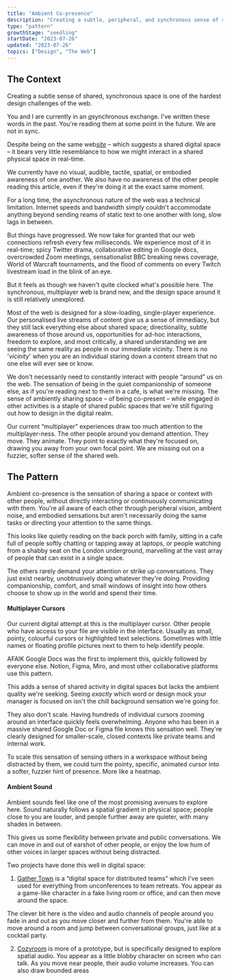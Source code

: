 ```yaml
---
title: "Ambient Co-presence"
description: "Creating a subtle, peripheral, and synchronous sense of shared space and context on the web"
type: "pattern"
growthStage: "seedling"
startDate: "2023-07-26"
updated: "2023-07-26"
topics: ["Design", "The Web"]
---
```


<h2 className="micro">The Context</h2>

Creating a subtle sense of shared, synchronous space is one of the hardest design challenges of the web.

You and I are currently in an <u><i>a</i></u>synchronous exchange. I've written these words in the past. You're reading them at some point in the future. We are not in sync.

Despite being on the same web<u><i>site</i></u> – which suggests a shared digital space – it bears very little resemblance to how we might interact in a shared physical space in real-time.

We currently have no visual, audible, tactile, spatial, or embodied awareness of one another. We also have no awareness of the other people reading this article, even if they're doing it at the exact same moment.

For a long time, the asynchronous nature of the web was a technical limitation. Internet speeds and bandwidth simply couldn't accommodate anything beyond sending reams of static text to one another with long, slow lags in between.

But things have progressed. We now take for granted that our web connections refresh every few milliseconds. We experience most of it in real-time; spicy Twitter drama, collaborative editing in Google docs, overcrowded Zoom meetings, sensationalist BBC breaking news coverage, World of Warcraft tournaments, and the flood of comments on every Twitch livestream load in the blink of an eye.

But it feels as though we haven't quite clocked what's possible here. The synchronous, multiplayer web is brand new, and the design space around it is still relatively unexplored.

Most of the web is designed for a slow-loading, single-player experience. Our personalised live streams of content give us a sense of immediacy, but they still lack everything else about shared space; directionality, subtle awareness of those around us, opportunities for ad-hoc interactions, freedom to explore, and most critically, a shared understanding we are seeing the same reality as people in our immediate vicinity. There is no '_vicinity_' when you are an individual staring down a content stream that no one else will ever see or know. 

We don't necessarily need to constantly interact with people “around” us on the web. The sensation of being in the quiet companionship of someone else, as if you're reading next to them in a cafe, is what we're missing. The sense of ambiently sharing space – of being co-present – while engaged in other activities is a staple of shared public spaces that we're still figuring out how to design in the digital realm.

Our current “multiplayer” experiences draw too much attention to the multiplayer-ness. The other people around you demand attention. They move. They animate. They point to exactly what they're focused on, drawing you away from your own focal point. We are missing out on a fuzzier, softer sense of the shared web.

<Spacer size="small"/>

<h2 className="micro">The Pattern</h2>

Ambient co-presence is the sensation of sharing a space or context with other people, without directly interacting or continuously communicating with them. You're all aware of each other through peripheral vision, ambient noise, and embodied sensations but aren't necessarily doing the same tasks or directing your attention to the same things.

This looks like quietly reading on the back porch with family, sitting in a cafe full of people softly chatting or tapping away at laptops, or people watching from a shabby seat on the London underground, marvelling at the vast array of people that can exist in a single space.

The others rarely demand your attention or strike up conversations. They just exist nearby, unobtrusively doing whatever they're doing. Providing companionship, comfort, and small windows of insight into how others choose to show up in the world and spend their time.

#### Multiplayer Cursors

Our current digital attempt at this is the multiplayer cursor. Other people who have access to your file are visible in the interface. Usually as small, pointy, colourful cursors or highlighted text selections. Sometimes with little names or floating profile pictures next to them to help identify people.

AFAIK Google Docs was the first to implement this, quickly followed by everyone else. Notion, Figma, Miro, and most other collaborative platforms use this pattern.

<BasicImage src="" alt="Multiplayer cursors in Google Docs" />

<BasicImage src="" alt="Multiplayer cursors in Notion" />

<BasicImage src="" alt="Multiplayer cursors in Figma" />

This adds a sense of shared activity in digital spaces but lacks the ambient quality we're seeking. Seeing _exactly_ which word or design mock your manager is focused on isn't the chill background sensation we're going for.

They also don't scale. Having hundreds of individual cursors zooming around an interface quickly feels overwhelming. Anyone who has been in a massive shared Google Doc or Figma file knows this sensation well. They're clearly designed for smaller-scale, closed contexts like private teams and internal work. 

To scale this sensation of sensing others in a workspace without being distracted by them, we could turn the pointy, specific, animated cursor into a softer, fuzzier hint of presence. More like a heatmap.

#### Ambient Sound

Ambient sounds feel like one of the most promising avenues to explore here. Sound naturally follows a spatial gradient in physical space; people close to you are louder, and people further away are quieter, with many shades in between.

This gives us some flexibility between private and public conversations. We can move in and out of earshot of other people, or enjoy the low hum of other voices in larger spaces without being distracted.

Two projects have done this well in digital space:

1. [Gather Town](https://www.gather.town/) is a “digital space for distributed teams” which I've seen used for everything from unconferences to team retreats. You appear as a game-like character in a fake living room or office, and can then move around the space.

<BasicImage src="" alt="Gather town spatial audio and video" />

The clever bit here is the video and audio channels of people around you fade in and out as you move closer and further from them. You're able to move around a room and jump between conversational groups, just like at a cocktail party.

2. [Cozyroom](https://cozyroom.xyz/) is more of a prototype, but is specifically designed to explore spatial audio. You appear as a little blobby character on screen who can talk. As you move near people, their audio volume increases. You can also draw bounded areas 

<BasicImage src="" alt="Cozyroom spatial audio" />


<References>
  <ReferencesLink
    title="Designing multiplayer apps with patterns from architecture"
    href="https://interconnected.org/home/2022/01/21/social_gradient"
    author="Matt Webb"
  />
</References>
